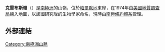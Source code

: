 {{coord|70|33|S|62|25|W|source:GNIS|display=title}}

'''克雷布斯嶺'''（{{lang-en|Krebs Ridge}}）是[[南極洲|南極洲]]的山嶺，位於[[帕爾默地|帕爾默地]]東岸，在1974年由[[美國地質調查局|美國地質調查局]]繪入地圖，以該國研究隊的生物學家命名，現時由[[南極條約體系|南極條約體系]]管理。

==外部連結==
{{cite gnis | type = antarid | id = 8215| name = Krebs Ridge | accessdate = 2013-05-17}}

{{Antarctica-geo-stub}}
[[Category:南極洲山脈|Category:南極洲山脈]]